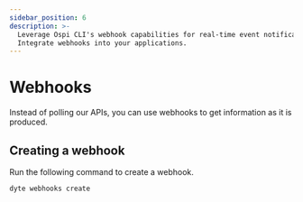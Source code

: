 ```yaml
---
sidebar_position: 6
description: >-
  Leverage Ospi CLI's webhook capabilities for real-time event notifications.
  Integrate webhooks into your applications.
---
```


# Webhooks

Instead of polling our APIs, you can use webhooks to get information as it is
produced.

## Creating a webhook

Run the following command to create a webhook.

```shell
dyte webhooks create
```

<head>
  <title>CLI Webhooks</title>
  <meta name="description" content="Leverage Ospi CLI's webhook capabilities for real-time event notifications. Integrate webhooks into your applications."/>
</head>
